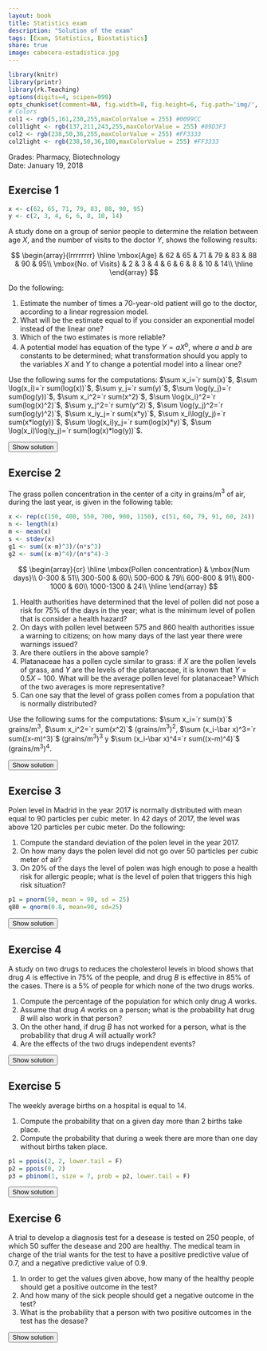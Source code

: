 ```yaml
---
layout: book
title: Statistics exam
description: "Solution of the exam"
tags: [Exam, Statistics, Biostatistics]
share: true
image: cabecera-estadistica.jpg
---
```


```r
library(knitr)
library(printr)
library(rk.Teaching)
options(digits=4, scipen=999)
opts_chunk$set(comment=NA, fig.width=8, fig.height=6, fig.path='img/', fig.align="center", dev="svg", digits=4, echo=FALSE, warning=FALSE, message=FALSE)
# Colors
col1 <- rgb(5,161,230,255,maxColorValue = 255) #0099CC
col1light <- rgb(137,211,243,255,maxColorValue = 255) #89D3F3
col2 <- rgb(238,50,36,255,maxColorValue = 255) #FF3333
col2light <- rgb(238,50,36,100,maxColorValue = 255) #FF3333
```

Grades: Pharmacy, Biotechnology  
Date: January 19, 2018 

## Exercise 1

```r
x <- c(62, 65, 71, 79, 83, 88, 90, 95)
y <- c(2, 3, 4, 6, 6, 8, 10, 14)
```
A study done on a group of senior people to determine the relation between age $X$, and the number of visits to the doctor $Y$, shows the following results:

$$
  \begin{array}{lrrrrrrrr}
    \hline
    \mbox{Age} & 62 & 65 & 71 & 79 & 83 & 88 & 90 & 95\\
    \mbox{No. of Visits} & 2 & 3 & 4 & 6 & 6 & 8 & 10 & 14\\
    \hline
  \end{array}
$$

Do the following:

1. Estimate the number of times a 70-year-old patient will go to the doctor, according to a linear regression model.
2. What will be the estimate equal to if you consider an exponential model instead of the linear one?
3. Which of the two estimates is more reliable?
4. A potential model has equation of the type $Y=aX^b$, where $a$ and $b$ are constants to be determined; what transformation should you apply to the variables $X$ and $Y$ to change a potential model into a linear one?

Use the following sums for the computations:
$\sum x_i=`r sum(x)`$, $\sum \log(x_i)=`r sum(log(x))`$, $\sum y_j=`r sum(y)`$, $\sum \log(y_j)=`r sum(log(y))`$,
$\sum x_i^2=`r sum(x^2)`$, $\sum \log(x_i)^2=`r sum(log(x)^2)`$, $\sum y_j^2=`r sum(y^2)`$, $\sum \log(y_j)^2=`r sum(log(y)^2)`$,
$\sum x_iy_j=`r sum(x*y)`$, $\sum x_i\log(y_j)=`r sum(x*log(y))`$, $\sum \log(x_i)y_j=`r sum(log(x)*y)`$, $\sum \log(x_i)\log(y_j)=`r sum(log(x)*log(y))`$.

<div><button class="solution">Show solution</button></div>
<div id="solution" style="display: none">
```r
m <- lm(y~x)
c <- coefficients(m)
```
1. Linear model of Visits on Age: <br/>
$\bar x=`r mean(x)`$ years, $s_x^2=`r variance(x)`$ years² . <br/>
$\bar y=`r mean(y)`$ visits, $s_y^2=`r variance(y)`$ visits². <br/>
$s_{xy}=`r covariance(x,y)`$ years⋅visits. <br/>
Regression line of Visits on Age: $y=`r c[1]` + `r c[2]`x$. <br/>
$y(70) =`r c[1]+c[2]*70`$ visits. <br/>
```r
z <- log(y)
m2 <- lm(z~x)
c <- coefficients(m2)
```
2. $\overline{\log(y)}=`r mean(z)`$ log(visits), $s_{\log(y)}^2=`r variance(z)`$ log(visits)². <br/>
$s_{x\log(y)}=`r covariance(x,z)`$ years⋅log(visits). <br/>
Exponential model of Visits on Age: $y=e^{`r c[1]` + `r c[2]`x}$. <br/>
$y(70)=`r exp(c[1]+c[2]*70)`$ visits.<br/>
3. Linear coefficient of determination of Visits on Age $r^2=`r summary(m)$r.squared`$. <br/>
Exponential coefficient of determination of Visits on Age $r^2=`r summary(m2)$r.squared`$. <br/>
Thus, the exponential model explains a little bit better the number of visits to the doctor with respect to the age.<br/> 
4. We must apply the logarithm to both Visits and Age: $\log(Y)=\log(aX^b)\Rightarrow \log(Y)=\log(a)+\log(X^b)=\log(a)+b\log(X)=a'+b\log(X)$.
</div>

## Exercise 2

The grass pollen concentration in the center of a city in grains/m$^3$ of air, during the last year, is given in the following table:

```r
x <- rep(c(150, 400, 550, 700, 900, 1150), c(51, 60, 79, 91, 60, 24))
n <- length(x)
m <- mean(x)
s <- stdev(x)
g1 <- sum((x-m)^3)/(n*s^3)
g2 <- sum((x-m)^4)/(n*s^4)-3
```
$$
  \begin{array}{cr}
  \hline
  \mbox{Pollen concentration} & \mbox{Num days}\\
  0-300 & 51\\
  300-500 & 60\\
  500-600 & 79\\
  600-800 & 91\\
  800-1000 & 60\\
  1000-1300 & 24\\
  \hline
  \end{array}
$$

1. Health authorities have determined that the level of pollen did not pose a risk for 75\% of the days in the year; what is the minimum level of pollen that is consider a health hazard?
2. On days with pollen level between 575 and 860 health authorities issue a warning to citizens; on how many days of the last year there were warnings issued?
3. Are there outliers in the above sample?
4. Platanaceae has a pollen cycle similar to grass: if $X$ are the pollen levels of grass, and $Y$ are the levels of the platanaceae, it is known that $Y=0.5X-100$. 
What will be the average pollen level for platanaceae? 
Which of the two averages is more representative?
5. Can one say that the level of grass pollen comes from a population that is normally distributed?

Use the following sums for the computations: $\sum x_i=`r sum(x)`$ grains/m$^3$, $\sum x_i^2=`r sum(x^2)`$ (grains/m$^3$)$^2$, $\sum (x_i-\bar x)^3=`r sum((x-m)^3)`$ (grains/m$^3$)$^3$ y $\sum (x_i-\bar x)^4=`r sum((x-m)^4)`$ (grains/m$^3$)$^4$.

<div><button class="solution">Show solution</button></div>
<div id="solution" style="display: none">
1. $P_{75}=784.0417$ grains/m³.<br/>
2. $F(575)=0.4664$ and $F(860)=0.8192$, so the frequency of days with a warning is $0.3528$ that correspond to $128.77$ days.<br/>
3. $Q_1=434.1849$ grains/m³, $Q_3=784.0417$ grains/m³ and $IQR=349.8568$ grains/m³.<br/>
Fences: $F_1=-90.6001$ grains/m³ and $F_2=1308.8269$ grains/m³.
Since all the values fall into the fences there are no outliers.<br/>
4. $\bar x=`r m`$ grains/m³, $s_x^2=`r variance(x)`$ (grains/m³)², $s_x=`r s`$ grains/m³ and $cv_x=`r s/m`$<br/>
$\bar y=`r 0.5*m-100`$ grains/m³, $s_y=`r 0.5*s`$ grains/m³ and $cv_y=`r 0.5*s/(0.5*m-100)`$.<br/>
The mean of $X$ is more representative than the mean of $Y$ as $cv_x<cv_y$.<br/>
5. $g_1=`r g1`$ and $g_2=`r g2`$. As both of them are between -2 and 2, we can assume that the pollen concentrations are normally distributed.
</div>

## Exercise 3

Polen level in Madrid in the year 2017 is normally distributed with mean equal to 90 particles per cubic meter.
In 42 days of 2017, the level was above 120 particles per cubic meter. 
Do the following:

1. Compute the standard deviation of the polen level in the year 2017.  
2. On how many days the polen level did not go over 50 particles per cubic meter of air?
3. On 20\% of the days the level of polen was high enough to pose a health risk for allergic people; what is the level of polen that triggers this high risk situation?

```r
p1 = pnorm(50, mean = 90, sd = 25)
q80 = qnorm(0.8, mean=90, sd=25)
```
<div><button class="solution">Show solution</button></div>
<div id="solution" style="display: none">
Let $X$ be the polen level in Madrid in 2017. $X\sim N(90,\sigma)$.<br/>
1. $\sigma=25$ grains/m³.<br/>
2. $P(X\leq 50)=`r p1`$ that correspond to $`r p1*365`$ days.<br/>
3. $P_{80}=`r q80`$ grains/m³.
</div>

## Exercise 4

A study on two drugs to reduces the cholesterol levels in blood shows that drug $A$ is effective in 75\% of the people, and drug $B$ is effective in 85\% of the cases. 
There is a 5\% of people for which none of the two drugs works.

1. Compute the percentage of the population for which only drug $A$ works.
2. Assume that drug $A$ works on a person; what is the probability hat drug $B$ will also work in that person?
3. On the other hand, if drug $B$ has not worked for a person, what is the probability that drug $A$ will actually work?
4. Are the effects of the two drugs independent events?

<div><button class="solution">Show solution</button></div>
<div id="solution" style="display: none">
1. $P(A\cap \overline B)=0.1$, that is, a $10\%$.<br/>
2. $P(B|A)=0.8667$.<br/>
3. $P(A|\overline B)=0.6667$.<br/>
4. $P(B|A)\neq P(B)$, thus the events are dependent.
</div>

## Exercise 5

The weekly average births on a hospital is equal to 14.

1. Compute the probability that on a given day more than 2 births take place.
2. Compute the probability that during a week there are more than one day without births taken place.

```r
p1 = ppois(2, 2, lower.tail = F)
p2 = ppois(0, 2)
p3 = pbinom(1, size = 7, prob = p2, lower.tail = F)
```
<div><button class="solution">Show solution</button></div>
<div id="solution" style="display: none">
1. Let $X$ be the number of births in a day. $X\sim P(2)$.<br/>
$P(X>2)=`r p1`.$<br/>
2. Let $Y$ be the number of days without births in a week. $Y\sim B(7,`r p2`)$.<br/>
$P(Y>1)=`r p3`$.
</div>

## Exercise 6

A trial to develop a diagnosis test for a desease is tested on 250 people, of which 50 suffer the desease and 200 are healthy. 
The medical team in charge of the trial wants for the test to have a positive predictive value of $0.7$, and a negative predictive value of $0.9$.

1. In order to get the values given above, how many of the healthy people should get a positive outcome in the test?
2. And how many of the sick people should get a negative outcome in the test?
3. What is the probability that a person with two positive outcomes in the test has the desase?

<div><button class="solution">Show solution</button></div>
<div id="solution" style="display: none">
Let $D$ be the event of having the disease.<br/>
1. $P(+|\overline{D})=0.0625\Rightarrow 12.5$ persons.<br/>
2. $P(-|D)=0.4165\Rightarrow 20.825$ persons.<br/>
3. $P(D|+\cap +)=0.9561$.
</div>

